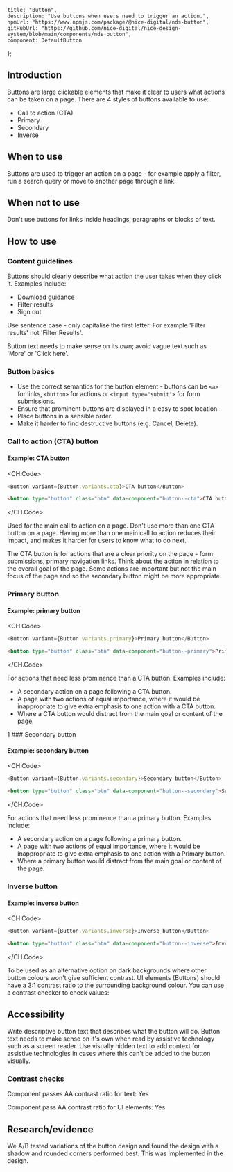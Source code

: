 
	title: "Button",
	description: "Use buttons when users need to trigger an action.",
	npmUrl: "https://www.npmjs.com/package/@nice-digital/nds-button",
	gitHubUrl: "https://github.com/nice-digital/nice-design-system/blob/main/components/nds-button",
	component: DefaultButton
};

## Introduction

Buttons are large clickable elements that make it clear to users what actions can be taken on a page.  There are 4 styles of buttons available to use:

- Call to action (CTA)
- Primary
- Secondary
- Inverse

## When to use

Buttons are used to trigger an action on a page - for example apply a filter, run a search query or move to another page through a link.

## When not to use

Don't use buttons for links inside headings, paragraphs or blocks of text.

## How to use

### Content guidelines

Buttons should clearly describe what action the user takes when they click it. Examples include:

- Download guidance
- Filter results
- Sign out

Use sentence case - only capitalise the first letter. For example 'Filter results' not 'Filter Results'.

Button text needs to make sense on its own; avoid vague text such as 'More' or 'Click here'.

### Button basics

- Use the correct semantics for the button element - buttons can be `<a>` for links, `<button>` for actions or `<input type="submit">` for form submissions.
- Ensure that prominent buttons are displayed in a easy to spot location.
- Place buttons in a sensible order.
- Make it harder to find destructive buttons (e.g. Cancel, Delete).

### Call to action (CTA) button

<Example>
<h4>Example: CTA button</h4>
<CTAButton />

<CH.Code>
```js React
<Button variant={Button.variants.cta}>CTA button</Button>
```
```html HTML
<button type="button" class="btn" data-component="button--cta">CTA button</button>
```
</CH.Code>
</Example>

Used for the main call to action on a page. Don't use more than one CTA button on a page. Having more than one main call to action reduces their impact, and makes it harder for users to know what to do next.

The CTA button is for actions that are a clear priority on the page - form submissions,
primary navigation links. Think about the action in relation to the overall goal
of the page. Some actions are important but not the main focus of the page and
so the secondary button might be more appropriate.

### Primary button

<Example>
<h4>Example: primary button</h4>
<PrimaryButton />

<CH.Code>
```js React
<Button variant={Button.variants.primary}>Primary button</Button>
```
```html HTML
<button type="button" class="btn" data-component="button--primary">Primary button</button>
```
</CH.Code>
</Example>

For actions that need less prominence than a CTA button. Examples include:

- A secondary action on a page following a CTA button.
- A page with two actions of equal importance, where it would be inappropriate to give extra emphasis to one action with a CTA button.
- Where a CTA button would distract from the main goal or content of the page.

<Screenshot image="button-1.png" alt="Screenshot of the NICE guidance page" caption="Filtering results isn't the main purpose of this page. A primary button could distract from the main content list and so wouldn't be appropriate to use even though it's main button on the page." />
1
### Secondary button

<Example>
<h4>Example: secondary button</h4>
<SecondaryButton />

<CH.Code>
```js React
<Button variant={Button.variants.secondary}>Secondary button</Button>
```
```html HTML
<button type="button" class="btn" data-component="button--secondary">Secondary button</button>
```
</CH.Code>
</Example>

For actions that need less prominence than a primary button. Examples include:

- A secondary action on a page following a primary button.
- A page with two actions of equal importance, where it would be inappropriate to give extra emphasis to one action with a Primary button.
- Where a primary button would distract from the main goal or content of the page.

### Inverse button

<Example>
<h4>Example: inverse button</h4>
<InverseButton />

<CH.Code>
```js React
<Button variant={Button.variants.inverse}>Inverse button</Button>
```
```html HTML
<button type="button" class="btn" data-component="button--inverse">Inverse button</button>
```
</CH.Code>
</Example>

To be used as an alternative option on dark backgrounds where other button colours won't give sufficient contrast. UI elements (Buttons) should have a 3:1 contrast ratio to the surrounding background colour. You can use a contrast checker to check values:

<Screenshot image="button-2.png" alt="Screenshot of a button with insufficient contrast" caption="The primary button doesn't pass contrast ratios on the alert banner" />
<Screenshot image="button-3.png" alt="Screenshot of the inverse button in use" caption="The inverse button is used instead" />


## Accessibility

Write descriptive button text that describes what the button will do. Button text needs to make sense on it's own when read by assistive technology such as a screen reader. Use visually hidden text to add context for assistive technologies in cases where this can't be added to the button visually.

### Contrast checks

Component passes AA contrast ratio for text: Yes

Component pass AA contrast ratio for UI elements: Yes

## Research/evidence

We A/B tested variations of the button design and found the design with a shadow and rounded corners performed best. This was implemented in the design.

